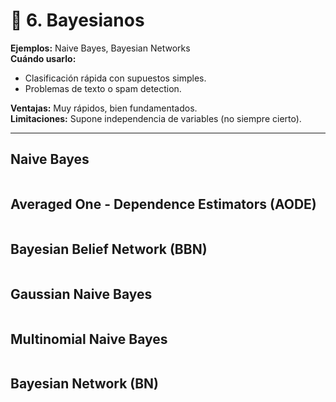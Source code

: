 # 🧬 **6. Bayesianos** {-}  

**Ejemplos:** Naive Bayes, Bayesian Networks  
**Cuándo usarlo:**   

* Clasificación rápida con supuestos simples.
* Problemas de texto o spam detection.

**Ventajas:** Muy rápidos, bien fundamentados.   
**Limitaciones:** Supone independencia de variables (no siempre cierto).

---

## Naive Bayes  {-}  

```r

```


## Averaged One - Dependence Estimators (AODE)  {-}   

```r

```


## Bayesian Belief Network (BBN)  {-}  

```r

```


## Gaussian Naive Bayes  {-}    

```r

```



## Multinomial Naive Bayes  {-}  

```r

```



## Bayesian Network (BN)  {-}   

```r

```


